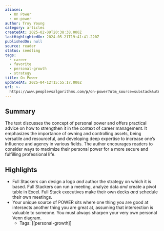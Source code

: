 ```yaml
---
aliases:
  - On Power
  - on-power
author: Troy Young
category: articles
createdAt: 2025-02-09T20:38:38.000Z
lastHighlightedOn: 2024-05-21T19:41:41.220Z
publishedOn: null
source: reader
status: seedling
tags:
  - career
  - favorite
  - personal-growth
  - strategy
title: On Power
updatedAt: 2025-04-12T15:55:17.000Z
url: >-
  https://www.peoplevsalgorithms.com/p/on-power?utm_source=substack&utm_medium=email
---
```

## Summary

The text discusses the concept of personal power and offers practical advice on how to strengthen it in the context of career management. It emphasizes the importance of owning and controlling assets, being versatile and resourceful, and developing deep expertise to increase one’s influence and agency in various fields. The author encourages readers to consider ways to maximize their personal power for a more secure and fulfilling professional life.

## Highlights

- Full Stackers can design a logo _and_ author the strategy on which it is based. Full Stackers can run a meeting, analyze data _and_ create a pivot table in Excel. Full Stack executives make their own decks _and_ schedule their own meetings.
- Your unique source of POWER sits where one thing you are good at intersects another thing you are great at, assuming that intersection is valuable to someone. You must always sharpen your very own personal Venn diagram.
    - Tags: [[personal-growth]]
